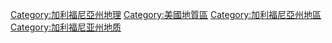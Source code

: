[[Category:加利福尼亞州地理|Category:加利福尼亞州地理]]
[[Category:美國地質區|Category:美國地質區]]
[[Category:加利福尼亞州地區|Category:加利福尼亞州地區]]
[[Category:加利福尼亚州地质|Category:加利福尼亚州地质]]